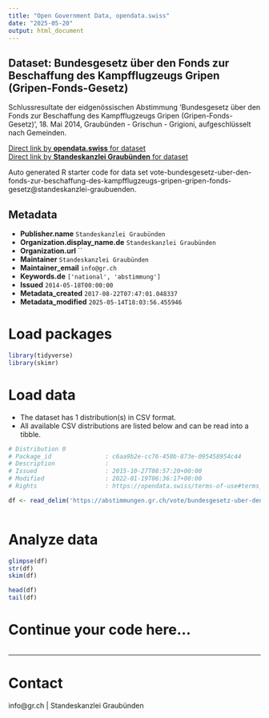 ```yaml
---
title: "Open Government Data, opendata.swiss"
date: "2025-05-20"
output: html_document
---
```


## Dataset: Bundesgesetz über den Fonds zur Beschaffung des Kampfflugzeugs Gripen (Gripen-Fonds-Gesetz)

Schlussresultate der eidgenössischen Abstimmung 'Bundesgesetz über den Fonds zur Beschaffung des Kampfflugzeugs Gripen (Gripen-Fonds-Gesetz)', 18. Mai 2014, Graubünden - Grischun - Grigioni, aufgeschlüsselt nach Gemeinden.

[Direct link by **opendata.swiss** for dataset](https://opendata.swiss/de/dataset/bundesgesetz-uber-den-fonds-zur-beschaffung-des-kampfflugzeugs-gripen-gripen-fonds-gesetz)<br>
[Direct link by **Standeskanzlei Graubünden** for dataset](https://abstimmungen.gr.ch/vote/bundesgesetz-uber-den-fonds-zur-beschaffung-des-kampfflugzeugs-gripen-gripen-fonds-gesetz/data)

Auto generated R starter code for data set vote-bundesgesetz-uber-den-fonds-zur-beschaffung-des-kampfflugzeugs-gripen-gripen-fonds-gesetz@standeskanzlei-graubuenden.

## Metadata

- **Publisher.name** `Standeskanzlei Graubünden`
- **Organization.display_name.de** `Standeskanzlei Graubünden`
- **Organization.url** ``
- **Maintainer** `Standeskanzlei Graubünden`
- **Maintainer_email** `info@gr.ch`
- **Keywords.de** `['national', 'abstimmung']`
- **Issued** `2014-05-18T00:00:00`
- **Metadata_created** `2017-08-22T07:47:01.048337`
- **Metadata_modified** `2025-05-14T18:03:56.455946`


# Load packages

```r

library(tidyverse)
library(skimr)

```

# Load data

-   The dataset has 1 distribution(s) in CSV format.
-   All available CSV distributions are listed below and can be read into a tibble.

```r

# Distribution 0
# Package_id               : c6aa9b2e-cc76-450b-873e-095458954c44
# Description              : 
# Issued                   : 2015-10-27T08:57:20+00:00
# Modified                 : 2022-01-19T06:36:17+00:00
# Rights                   : https://opendata.swiss/terms-of-use#terms_by

df <- read_delim('https://abstimmungen.gr.ch/vote/bundesgesetz-uber-den-fonds-zur-beschaffung-des-kampfflugzeugs-gripen-gripen-fonds-gesetz/data-csv')



```

# Analyze data

```r

glimpse(df)
str(df)
skim(df)

head(df)
tail(df)

```

# Continue your code here...

```r

```

------------------------------------------------------------------------

# Contact

info@gr.ch | Standeskanzlei Graubünden
